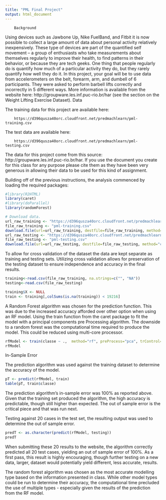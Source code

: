 ```yaml
---
title: "PML Final Project"
output: html_document
---
```


        
        Background

Using devices such as Jawbone Up, Nike FuelBand, and Fitbit it is now possible to collect a large amount of data about personal activity relatively inexpensively. These type of devices are part of the quantified self movement – a group of enthusiasts who take measurements about themselves regularly to improve their health, to find patterns in their behavior, or because they are tech geeks. One thing that people regularly do is quantify how much of a particular activity they do, but they rarely quantify how well they do it. In this project, your goal will be to use data from accelerometers on the belt, forearm, arm, and dumbell of 6 participants. They were asked to perform barbell lifts correctly and incorrectly in 5 different ways. More information is available from the website here: http://groupware.les.inf.puc-rio.br/har (see the section on the Weight Lifting Exercise Dataset).
Data

The training data for this project are available here:
        
        https://d396qusza40orc.cloudfront.net/predmachlearn/pml-training.csv

The test data are available here:
        
        https://d396qusza40orc.cloudfront.net/predmachlearn/pml-testing.csv

The data for this project come from this source: http://groupware.les.inf.puc-rio.br/har. If you use the document you create for this class for any purpose please cite them as they have been very generous in allowing their data to be used for this kind of assignment.

Building off of the previous instructions, the analysis commenced by loading the required packages:
```r
#library(R2HTML)
library(caret)
#library(doParallel)
library(randomForest)
```

```r
# Download data.
url_raw_training <- "https://d396qusza40orc.cloudfront.net/predmachlearn/pml-training.csv"
file_raw_training <- "pml-training.csv"
download.file(url=url_raw_training, destfile=file_raw_training, method="curl")
url_raw_testing <- "https://d396qusza40orc.cloudfront.net/predmachlearn/pml-testing.csv"
file_raw_testing <- "pml-testing.csv"
download.file(url=url_raw_testing, destfile=file_raw_testing, method="curl")
```
To allow for cross validation of the dataset the data are kept separate as training and testing sets. Utilizing cross validation allows for preservation of the testing dataset to ensure independence and accuracy in the final results.
```r
training<-read.csv(file_raw_training, na.strings=c("", "NA"))
testing<-read.csv(file_raw_testing)
```

```r
training$X <- NULL
train <- training[,colSums(is.na(training)) < 19216]
```

A Random Forest algorithm was chosen for the prediction function. This was due to the increased accuracy afforded over other option when using an RF model. Using the train function from the caret package to fit the model with a principal components pre Processing algorithm. The downside to a random forest was the computational time required to produce the model. This could be reduced using multi-core processor.
```r
rfModel <- train(classe ~ .,  method="rf", preProcess="pca", trControl=trainControl(method = "cv", number = 10), data=train)
rfModel
```
In-Sample Error

The prediction algorithm was used against the training dataset to determine the accuracy of the model.
```r
pT <- predict(rfModel, train)
table(pT, train$classe)
```
The prediction algorithm's in-sample error was 100% as reported above. Given that the training set produced the algorithm, the high accuracy is predictable, though still higher than expected. The out of sample error is the critical piece and that was run next.

Testing against 20 cases in the test set, the resulting output was used to determine the out of sample error.
```r
predT <- as.character(predict(rfModel, testing))
predT
```
When submitting these 20 results to the website, the algorithm correctly predicted all 20 test cases, yielding an out of sample error of 100%. As a first pass, this result is highly encouraging, though further testing on a new data, larger, dataset would potentially yield different, less accurate, results.

The random forest algorithm was chosen as the most accurate modelling type based on the information presented in class. While other model types could be run to determine their accuracy, the computational time precluded the use of multiple types - especially given the results of the prediction from the RF model. 